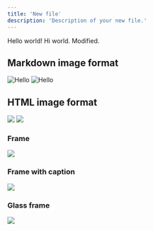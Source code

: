 ```yaml
---
title: 'New file'
description: 'Description of your new file.'
---
```



Hello world! Hi world. Modified.

## Markdown image format
![Hello](/logo/dark.svg)
![Hello](/logo/light.svg)

## HTML image format
<img src="/logo/dark.svg" />
<img src="/logo/light.svg" />

### Frame

<Frame>
  <img src="/logo/light.svg" />
</Frame>

### Frame with caption

<Frame caption="Caption Text">
  <img src="/logo/light.svg" />
</Frame>

### Glass frame

<Frame type="glass">
  <img src="/logo/light.svg" />
</Frame>